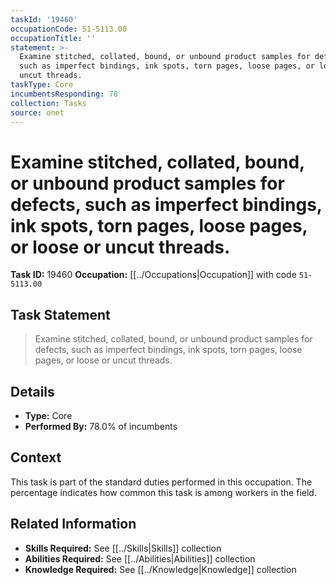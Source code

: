 ```yaml
---
taskId: '19460'
occupationCode: 51-5113.00
occupationTitle: ''
statement: >-
  Examine stitched, collated, bound, or unbound product samples for defects,
  such as imperfect bindings, ink spots, torn pages, loose pages, or loose or
  uncut threads.
taskType: Core
incumbentsResponding: 78
collection: Tasks
source: onet
---
```

# Examine stitched, collated, bound, or unbound product samples for defects, such as imperfect bindings, ink spots, torn pages, loose pages, or loose or uncut threads.

**Task ID:** 19460
**Occupation:** [[../Occupations|Occupation]] with code `51-5113.00`

## Task Statement

> Examine stitched, collated, bound, or unbound product samples for defects, such as imperfect bindings, ink spots, torn pages, loose pages, or loose or uncut threads.

## Details

- **Type:** Core
- **Performed By:** 78.0% of incumbents

## Context

This task is part of the standard duties performed in this occupation. The percentage indicates how common this task is among workers in the field.

## Related Information

- **Skills Required:** See [[../Skills|Skills]] collection
- **Abilities Required:** See [[../Abilities|Abilities]] collection
- **Knowledge Required:** See [[../Knowledge|Knowledge]] collection
